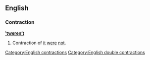 ==English==

===Contraction===
'''[['t|‛t]][[were]][[n't|n’t]]'''

# Contraction of [[it]] [[were]] [[not]].

[[Category:English contractions]]
[[Category:English double contractions]]